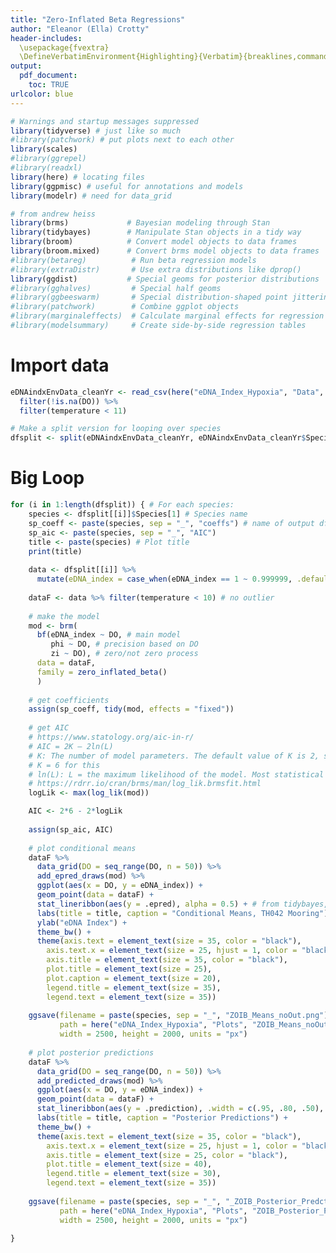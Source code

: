 ```yaml
---
title: "Zero-Inflated Beta Regressions"
author: "Eleanor (Ella) Crotty"
header-includes:
  \usepackage{fvextra}
  \DefineVerbatimEnvironment{Highlighting}{Verbatim}{breaklines,commandchars=\\\{\}}
output:
  pdf_document:
    toc: TRUE
urlcolor: blue
---
```


```r
# Warnings and startup messages suppressed
library(tidyverse) # just like so much
#library(patchwork) # put plots next to each other
library(scales)
#library(ggrepel)
#library(readxl)
library(here) # locating files
library(ggpmisc) # useful for annotations and models
library(modelr) # need for data_grid

# from andrew heiss
library(brms)             # Bayesian modeling through Stan
library(tidybayes)        # Manipulate Stan objects in a tidy way
library(broom)            # Convert model objects to data frames
library(broom.mixed)      # Convert brms model objects to data frames
#library(betareg)          # Run beta regression models
#library(extraDistr)       # Use extra distributions like dprop()
library(ggdist)           # Special geoms for posterior distributions
#library(gghalves)         # Special half geoms
#library(ggbeeswarm)       # Special distribution-shaped point jittering
#library(patchwork)        # Combine ggplot objects
#library(marginaleffects)  # Calculate marginal effects for regression models
#library(modelsummary)     # Create side-by-side regression tables
```

# Import data

```r
eDNAindxEnvData_cleanYr <- read_csv(here("eDNA_Index_Hypoxia", "Data", "Copepod_eDNAindxEnvData_clean_no23.csv")) %>% # from ThesisGoal1.Rmd
  filter(!is.na(DO)) %>% 
  filter(temperature < 11)

# Make a split version for looping over species
dfsplit <- split(eDNAindxEnvData_cleanYr, eDNAindxEnvData_cleanYr$Species) # Split by species
```

# Big Loop

```r
for (i in 1:length(dfsplit)) { # For each species: 
    species <- dfsplit[[i]]$Species[1] # Species name 
    sp_coeff <- paste(species, sep = "_", "coeffs") # name of output df
    sp_aic <- paste(species, sep = "_", "AIC")
    title <- paste(species) # Plot title
    print(title)
    
    data <- dfsplit[[i]] %>%
      mutate(eDNA_index = case_when(eDNA_index == 1 ~ 0.999999, .default = eDNA_index))
    
    dataF <- data %>% filter(temperature < 10) # no outlier
    
    # make the model
    mod <- brm(
      bf(eDNA_index ~ DO, # main model
         phi ~ DO, # precision based on DO
         zi ~ DO), # zero/not zero process
      data = dataF,
      family = zero_inflated_beta()
      )
    
    # get coefficients
    assign(sp_coeff, tidy(mod, effects = "fixed"))
    
    # get AIC
    # https://www.statology.org/aic-in-r/
    # AIC = 2K – 2ln(L)
    # K: The number of model parameters. The default value of K is 2, so a model with just one predictor variable will have a K value of 2+1 = 3.
    # K = 6 for this
    # ln(L): L = the maximum likelihood of the model. Most statistical software can automatically calculate this value for you.
    # https://rdrr.io/cran/brms/man/log_lik.brmsfit.html
    logLik <- max(log_lik(mod))

    AIC <- 2*6 - 2*logLik
    
    assign(sp_aic, AIC)
    
    # plot conditional means
    dataF %>%
      data_grid(DO = seq_range(DO, n = 50)) %>%
      add_epred_draws(mod) %>%
      ggplot(aes(x = DO, y = eDNA_index)) +
      geom_point(data = dataF) +
      stat_lineribbon(aes(y = .epred), alpha = 0.5) + # from tidybayes, shows the summary of draws
      labs(title = title, caption = "Conditional Means, TH042 Mooring") +
      ylab("eDNA Index") +
      theme_bw() +
      theme(axis.text = element_text(size = 35, color = "black"),
        axis.text.x = element_text(size = 25, hjust = 1, color = "black"),
        axis.title = element_text(size = 35, color = "black"),
        plot.title = element_text(size = 25),
        plot.caption = element_text(size = 20),
        legend.title = element_text(size = 35),
        legend.text = element_text(size = 35))
    
    ggsave(filename = paste(species, sep = "_", "ZOIB_Means_noOut.png"), 
           path = here("eDNA_Index_Hypoxia", "Plots", "ZOIB_Means_noOut_pub"), 
           width = 2500, height = 2000, units = "px")
    
    # plot posterior predictions
    dataF %>%
      data_grid(DO = seq_range(DO, n = 50)) %>%
      add_predicted_draws(mod) %>%
      ggplot(aes(x = DO, y = eDNA_index)) +
      geom_point(data = dataF) +
      stat_lineribbon(aes(y = .prediction), .width = c(.95, .80, .50), alpha = 1/4) + # from tidybayes, shows the summary of draws
      labs(title = title, caption = "Posterior Predictions") +
      theme_bw() +
      theme(axis.text = element_text(size = 35, color = "black"),
        axis.text.x = element_text(size = 25, hjust = 1, color = "black"),
        axis.title = element_text(size = 25, color = "black"),
        plot.title = element_text(size = 40),
        legend.title = element_text(size = 30),
        legend.text = element_text(size = 35)) 
    
    ggsave(filename = paste(species, sep = "_", "_ZOIB_Posterior_Predctions_noOut.png"), 
           path = here("eDNA_Index_Hypoxia", "Plots", "ZOIB_Posterior_Predictions_noOut"), 
           width = 2500, height = 2000, units = "px")

}
```


